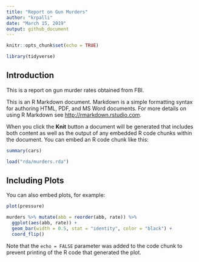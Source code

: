 ```yaml
---
title: "Report on Gun Murders"
author: "krpalli"
date: "March 15, 2019"
output: github_document
---
```


```r
knitr::opts_chunk$set(echo = TRUE)
```

```r
library(tidyverse)
```

## Introduction

This is a report on gun murder rates obtained from FBI.

This is an R Markdown document. Markdown is a simple formatting syntax for authoring HTML, PDF, and MS Word documents. For more details on using R Markdown see <http://rmarkdown.rstudio.com>.

When you click the **Knit** button a document will be generated that includes both content as well as the output of any embedded R code chunks within the document. You can embed an R code chunk like this:

```r
summary(cars)
```
```r
load("rda/murders.rda")
```

## Including Plots

You can also embed plots, for example:

```r
plot(pressure)
```
```r
murders %>% mutate(abb = reorder(abb, rate)) %>%
  ggplot(aes(abb, rate)) +
  geom_bar(width = 0.5, stat = "identity", color = "black") +
  coord_flip()
```

Note that the `echo = FALSE` parameter was added to the code chunk to prevent printing of the R code that generated the plot.
